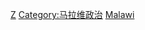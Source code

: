 {{Commonscat|Politicians of Malawi}}

[[Category:各职业马拉维人|Z]]
[[Category:马拉维政治|Category:马拉维政治]]
[[Category:非洲各国政治人物|Malawi]]